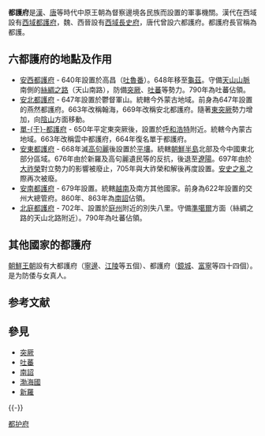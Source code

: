 {{unreferenced|time=2014-5-2}}
'''都護府'''是[[汉朝|漢]]、[[唐朝|唐]]等時代中原王朝為督察邊境各民族而設置的軍事機關。漢代在西域設有[[西域都護府|西域都護府]]，魏、西晉設有[[西域長史府|西域長史府]]，唐代曾設六都護府。都護府長官稱為都護。

==六都護府的地點及作用==

*[[安西都護府|安西都護府]] - 640年設置於高昌（[[吐魯番|吐魯番]]）。648年移至[[龜茲|龜茲]]。守備[[天山山脈|天山山脈]]南側的[[絲綢之路|絲綢之路]]（天山南路），防備[[突厥|突厥]]、[[吐蕃|吐蕃]]等勢力。790年為吐蕃佔領。
*[[安北都護府|安北都護府]] - 647年設置於鬱督軍山。統轄今外蒙古地域。前身為647年設置的燕然都護府。663年改稱翰海，669年改稱安北都護府。隨著[[東突厥|東突厥]]勢力增加，向[[陰山|陰山]]方面移動。
*[[單于都護府|單-{于}-都護府]] - 650年平定東突厥後，設置於[[呼和浩特|呼和浩特]]附近。統轄今內蒙古地域。663年改稱雲中都護府，664年復名單于都護府。
*[[安東都護府|安東都護府]] - 668年滅[[高句麗|高句麗]]後設置於[[平壤|平壤]]。統轄[[朝鮮半島|朝鮮半島]]北部及今中國東北部分區域。676年由於新羅及高句麗遺民等的反抗，後退至[[遼陽|遼陽]]。697年由於[[大祚榮|大祚榮]]對立勢力的影響被廢止，705年與大祚榮和解後再度設置。[[安史之亂|安史之亂]]之際再次被廢。
*[[安南都護府|安南都護府]] - 679年設置。統轄[[越南|越南]]及南方其他國家。前身為622年設置的交州大總管府。860年、863年為[[南詔|南詔]]佔領。
*[[北庭都護府|北庭都護府]] - 702年、設置於[[庭州|庭州]]附近的別失八里。守備[[準噶爾|準噶爾]]方面（絲綢之路的天山北路附近）。790年為吐蕃佔領。

==其他國家的都護府==
[[朝鮮王朝|朝鮮王朝]]設有大都護府（[[寧邊|寧邊]]、[[江陵|江陵]]等五個）、都護府（[[鏡城|鏡城]]、[[富寧|富寧]]等四十四個）。是为防倭与女真人。

== 参考文献 ==
{{Reflist}}

==參見==
*[[突厥|突厥]]
*[[吐蕃|吐蕃]]
*[[南詔|南詔]]
*[[渤海國|渤海國]]
*[[新羅|新羅]]

{{-}}
{{都護府}}
{{唐朝歷史事件}}

[[Category:都护府|]]